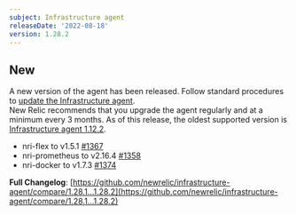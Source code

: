```yaml
---
subject: Infrastructure agent
releaseDate: '2022-08-18'
version: 1.28.2
---
```


## New

A new version of the agent has been released. Follow standard procedures to [update the Infrastructure agent](https://docs.newrelic.com/docs/infrastructure/install-configure-manage-infrastructure/update-or-uninstall/update-infrastructure-agent).  
New Relic recommends that you upgrade the agent regularly and at a minimum every 3 months. As of this release, the oldest supported version is [Infrastructure agent 1.12.2](https://docs.newrelic.com/docs/release-notes/infrastructure-release-notes/infrastructure-agent-release-notes/new-relic-infrastructure-agent-1122).

* nri-flex to v1.5.1 [#1367](https://github.com/newrelic/infrastructure-agent/pull/1367)
* nri-prometheus to v2.16.4 [#1358](https://github.com/newrelic/infrastructure-agent/pull/1358)
* nri-docker to v1.7.3 [#1374](https://github.com/newrelic/infrastructure-agent/pull/1374)

**Full Changelog**: [https://github.com/newrelic/infrastructure-agent/compare/1.28.1...1.28.2](https://github.com/newrelic/infrastructure-agent/compare/1.28.1...1.28.2)
